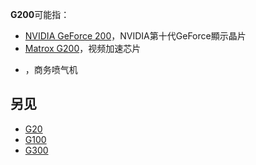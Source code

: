 {{DisambigNav|G|200}}
'''G200'''可能指：

* [[NVIDIA_GeForce_200|NVIDIA GeForce 200]]，NVIDIA第十代GeForce顯示晶片
* [[Matrox_G200|Matrox G200]]，视频加速芯片
* {{tsl|en|Gulfstream G200|湾流G200}}，商务喷气机
==另见==
* [[G20|G20]]
* [[G100|G100]]
* [[G300|G300]]

{{消歧义}}